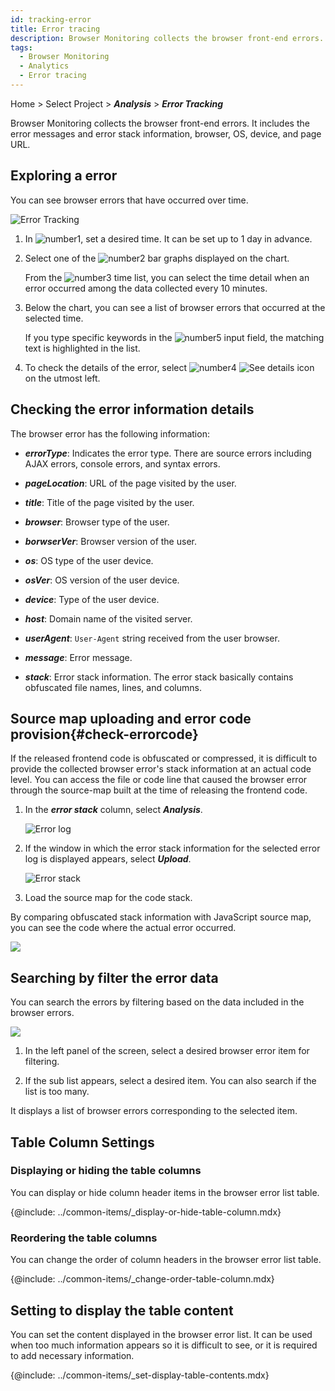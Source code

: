 ```yaml
---
id: tracking-error
title: Error tracing
description: Browser Monitoring collects the browser front-end errors.
tags:
  - Browser Monitoring
  - Analytics
  - Error tracing
---
```


Home > Select Project > **_Analysis_** > **_Error Tracking_**

Browser Monitoring collects the browser front-end errors. It includes the error messages and error stack information, browser, OS, device, and page URL.

## Exploring a error

You can see browser errors that have occurred over time.

![Error Tracking](/img/rum-tracking-error.png)

1.  In ![number1](/img/number-01.png), set a desired time. It can be set up to 1 day in advance.

2.  Select one of the ![number2](/img/number-02.png) bar graphs displayed on the chart. 

    From the ![number3](/img/number-03.png) time list, you can select the time detail when an error occurred among the data collected every 10 minutes.

3.  Below the chart, you can see a list of browser errors that occurred at the selected time.

    If you type specific keywords in the ![number5](/img/number-05.png) input field, the matching text is highlighted in the list.

4.  To check the details of the error, select ![number4](/img/number-04.png) ![See details icon](/img/ic-caret-right.svg) on the utmost left.

## Checking the error information details

The browser error has the following information:

-   **_errorType_**: Indicates the error type. There are source errors including AJAX errors, console errors, and syntax errors.

-   **_pageLocation_**: URL of the page visited by the user.

-   **_title_**: Title of the page visited by the user.

-   **_browser_**: Browser type of the user.

-   **_borwserVer_**: Browser version of the user.

-   **_os_**: OS type of the user device.

-   **_osVer_**: OS version of the user device.

-   **_device_**: Type of the user device.

-   **_host_**: Domain name of the visited server.

-   **_userAgent_**: `User-Agent` string received from the user browser.

-   **_message_**: Error message.

-   **_stack_**: Error stack information. The error stack basically contains obfuscated file names, lines, and columns.

## Source map uploading and error code provision{#check-errorcode}

If the released frontend code is obfuscated or compressed, it is difficult to provide the collected browser error's stack information at an actual code level. You can access the file or code line that caused the browser error through the source-map built at the time of releasing the frontend code.

1.  In the **_error stack_** column, select **_Analysis_**.

    ![Error log](/img/browser-error-stack-btn-analysis.png)

2.  If the window in which the error stack information for the selected error log is displayed appears, select **_Upload_**.

    ![Error stack](/img/browser-error-stack-upload.png)

3.  Load the source map for the code stack.

By comparing obfuscated stack information with JavaScript source map, you can see the code where the actual error occurred.

![](/img/browser-error-stack-upload-code.png)

## Searching by filter the error data

You can search the errors by filtering based on the data included in the browser errors.

![](/img/rum-tracking-error-filtering.png)

1.  In the left panel of the screen, select a desired browser error item for filtering. 

2.  If the sub list appears, select a desired item. You can also search if the list is too many. 

It displays a list of browser errors corresponding to the selected item.

## Table Column Settings

### Displaying or hiding the table columns

You can display or hide column header items in the browser error list table.

{@include: ../common-items/_display-or-hide-table-column.mdx}

### Reordering the table columns

You can change the order of column headers in the browser error list table.

{@include: ../common-items/_change-order-table-column.mdx}

## Setting to display the table content

You can set the content displayed in the browser error list. It can be used when too much information appears so it is difficult to see, or it is required to add necessary information.

{@include: ../common-items/_set-display-table-contents.mdx}
